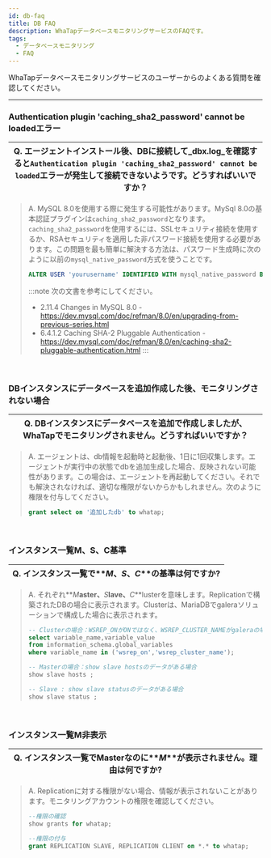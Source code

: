 ```yaml
---
id: db-faq
title: DB FAQ
description: WhaTapデータベースモニタリングサービスのFAQです。
tags:
  - データベースモニタリング
  - FAQ
---
```


WhaTapデータベースモニタリングサービスのユーザーからのよくある質問を確認してください。 

* * *

<div class ='faq'>

### Authentication plugin 'caching_sha2_password' cannot be loadedエラー

| Q. エージェントインストール後、DBに接続して_dbx.log_を確認すると`Authentication plugin 'caching_sha2_password' cannot be loaded`エラーが発生して接続できないようです。どうすればいいですか？ |
| ------------------------------------------------------------------------------------------------------------------------------------- |

> A. MySQL 8.0を使用する際に発生する可能性があります。MySql 8.0の基本認証プラグインは`caching_sha2_password`となります。`caching_sha2_password`を使用するには、SSLセキュリティ接続を使用するか、RSAセキュリティを適用した非パスワード接続を使用する必要があります。この問題を最も簡単に解決する方法は、パスワード生成時に次のように以前の`mysql_native_password`方式を使うことです。
>
> ```sql
> ALTER USER 'yourusername' IDENTIFIED WITH mysql_native_password BY 'youpassword';
> ```
>
> :::note
> 次の文書を参考にしてください。
>
> -   2.11.4 Changes in MySQL 8.0 - https://dev.mysql.com/doc/refman/8.0/en/upgrading-from-previous-series.html
> -   6.4.1.2 Caching SHA-2 Pluggable Authentication - https://dev.mysql.com/doc/refman/8.0/en/caching-sha2-pluggable-authentication.html
> :::

<br/>

### DBインスタンスにデータベースを追加作成した後、モニタリングされない場合

| Q. DBインスタンスにデータベースを追加で作成しましたが、WhaTapでモニタリングされません。どうすればいいですか？ |
| ------------------------------------------------------------ |

> A. エージェントは、db情報を起動時と起動後、1日に1回収集します。エージェントが実行中の状態でdbを追加生成した場合、反映されない可能性があります。この場合は、エージェントを再起動してください。それでも解決されなければ、適切な権限がないからかもしれません。次のように権限を付与してください。
>
> ```sql
> grant select on '追加したdb' to whatap;
> ```

<br/>

### インスタンス一覧M、S、C基準

| Q. インスタンス一覧で**_M_**、**_S_**、**_C_**の基準は何ですか? |
| -------------------------------------------- |

> A. それぞれ**_M_**aster、**_S_**lave、**_C_**lusterを意味します。Replicationで構築されたDBの場合に表示されます。Clusterは、MariaDBでgaleraソリューションで構成した場合に表示されます。 
>
> ```sql
> -- Clusterの場合：WSREP_ONがONではなく、WSREP_CLUSTER_NAMEがgaleraの場合
> select variable_name,variable_value 
> from information_schema.global_variables 
> where variable_name in ('wsrep_on','wsrep_cluster_name');
>
> -- Masterの場合：show slave hostsのデータがある場合
> show slave hosts ;
>
> -- Slave : show slave statusのデータがある場合
> show slave status ;
> ```

<br/>

### インスタンス一覧M非表示

| Q. インスタンス一覧でMasterなのに**_M_**が表示されません。理由は何ですか? |
| --------------------------------------------- |

> A. Replicationに対する権限がない場合、情報が表示されないことがあります。モニタリングアカウントの権限を確認してください。 
>
> ```sql
> --権限の確認
> show grants for whatap;
>
> --権限の付与
> grant REPLICATION SLAVE, REPLICATION CLIENT on *.* to whatap;
> ```

</div>
